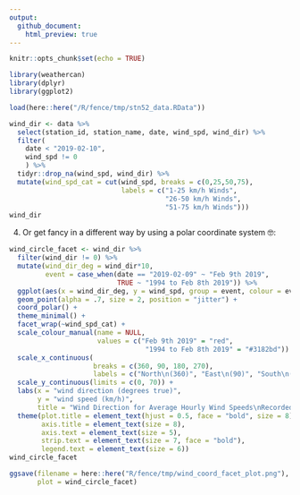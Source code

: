 ```yaml
---
output:
  github_document:
    html_preview: true
---
```


```r
knitr::opts_chunk$set(echo = TRUE)

library(weathercan)
library(dplyr)
library(ggplot2)

load(here::here("/R/fence/tmp/stn52_data.RData"))
```


```r
wind_dir <- data %>% 
  select(station_id, station_name, date, wind_spd, wind_dir) %>% 
  filter(
    date < "2019-02-10",
    wind_spd != 0
    ) %>% 
  tidyr::drop_na(wind_spd, wind_dir) %>% 
  mutate(wind_spd_cat = cut(wind_spd, breaks = c(0,25,50,75),
                            labels = c("1-25 km/h Winds",
                                       "26-50 km/h Winds",
                                       "51-75 km/h Winds")))
wind_dir 
```

4. Or get fancy in a different way by using a polar coordinate system 🤓:

```r
wind_circle_facet <- wind_dir %>% 
  filter(wind_dir != 0) %>% 
  mutate(wind_dir_deg = wind_dir*10,
         event = case_when(date == "2019-02-09" ~ "Feb 9th 2019",
                           TRUE ~ "1994 to Feb 8th 2019")) %>% 
  ggplot(aes(x = wind_dir_deg, y = wind_spd, group = event, colour = event)) +
  geom_point(alpha = .7, size = 2, position = "jitter") +
  coord_polar() +
  theme_minimal() +
  facet_wrap(~wind_spd_cat) +
  scale_colour_manual(name = NULL,
                      values = c("Feb 9th 2019" = "red",
                                  "1994 to Feb 8th 2019" = "#3182bd")) +
  scale_x_continuous(
                     breaks = c(360, 90, 180, 270),
                     labels = c("North\n(360)", "East\n(90)", "South\n(180)", "West\n(270)")) +
  scale_y_continuous(limits = c(0, 70)) +
  labs(x = "wind direction (degrees true)",
       y = "wind speed (km/h)",
       title = "Wind Direction for Average Hourly Wind Speeds\nRecorded at Esquimalt Harbour (1994-2019)") +
  theme(plot.title = element_text(hjust = 0.5, face = "bold", size = 8),
        axis.title = element_text(size = 8),
        axis.text = element_text(size = 5),
        strip.text = element_text(size = 7, face = "bold"),
        legend.text = element_text(size = 6))
wind_circle_facet
```


```r
ggsave(filename = here::here("R/fence/tmp/wind_coord_facet_plot.png"),
       plot = wind_circle_facet)
```
